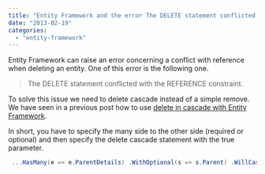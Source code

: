 ```yaml
---
title: "Entity Framework and the error The DELETE statement conflicted with the REFERENCE constraint."
date: "2013-02-19"
categories: 
  - "entity-framework"
---
```


Entity Framework can raise an error concerning a conflict with reference when deleting an entity. One of this error is the following one.

> The DELETE statement conflicted with the REFERENCE constraint.

To solve this issue we need to delete cascade instead of a simple remove. We have seen in a previous post how to use [delete in cascade with Entity Framework](http://patrickdesjardins.com/blog/entity-framework-4-3-delete-cascade-with-code-first-poco).

In short, you have to specify the many side to the other side (required or optional) and then specify the delete cascade statement with the true parameter.


```csharp
 ...HasMany(e => e.ParentDetails) .WithOptional(s => s.Parent) .WillCascadeOnDelete(true); 
```
